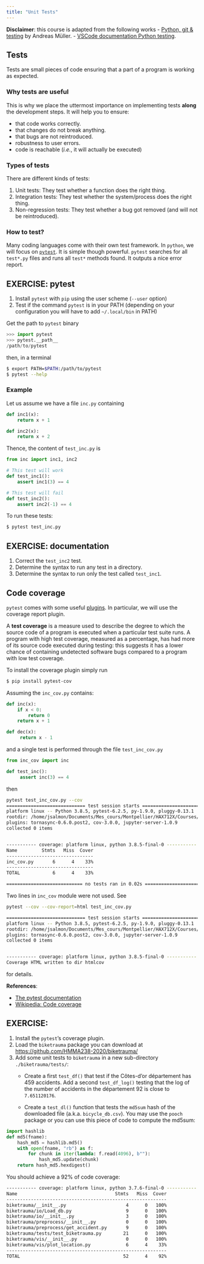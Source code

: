 ```yaml
---
title: "Unit Tests"
---
```


**Disclaimer**: this course is adapted from the following works
- [Python, git & testing](https://amueller.github.io/COMS4995-s19/slides/aml-02-python-git-testing/#45) by Andreas Müller.
- [VSCode documentation Python testing](https://code.visualstudio.com/docs/python/testing).

## Tests

Tests are small pieces of code ensuring that a part of a program is working as expected.

### Why tests are useful

This is why we place the uttermost importance on implementing tests **along** the development steps.
It will help you to ensure:

- that code works correctly.
- that changes do not break anything.
- that bugs are not reintroduced.
- robustness to user errors.
- code is reachable (*i.e.*, it will actually be executed)

### Types of tests

There are different kinds of tests:

1. Unit tests: They test whether a function does the right thing.
2. Integration tests: They test whether the system/process does the right thing.
3. Non-regression tests: They test whether a bug got removed (and will not be reintroduced).

### How to test?

Many coding languages come with their own test framework.
In `python`, we will focus on [`pytest`](http://doc.pytest.org).
It is simple though powerful.
`pytest` searches for all `test*.py` files and runs all `test*` methods found.
It outputs a nice error report.

::: {.callout-important appearance='default' icon="false"}
## EXERCISE: pytest

1. Install `pytest` with `pip` using the user scheme (`--user` option)
2. Test if the command `pytest` is in your PATH (depending on your configuration you will have to add `~/.local/bin` in PATH)

:::

Get the path to `pytest` binary
```python
>>> import pytest
>>> pytest.__path__
/path/to/pytest
```
then, in a terminal
```bash
$ export PATH=$PATH:/path/to/pytest
$ pytest --help
```

### Example

Let us assume we have a file `inc.py` containing

```python
def inc1(x):
    return x + 1

def inc2(x):
    return x + 2
```

Thence, the content of `test_inc.py` is

```python
from inc import inc1, inc2

# This test will work
def test_inc1():
    assert inc1(3) == 4

# This test will fail
def test_inc2():
    assert inc2(-1) == 4
```

To run these tests:

```bash
$ pytest test_inc.py
```

::: {.callout-important appearance='default' icon="false"}
## EXERCISE: documentation


1. Correct the `test_inc2` test.
2. Determine the syntax to run any test in a directory.
3. Determine the syntax to run only the test called `test_inc1`.
:::

## Code coverage

`pytest` comes with some useful [plugins](https://docs.pytest.org/en/latest/plugins.html). In particular, we will use the coverage report plugin.

A **test coverage** is a measure used to describe the degree to which the source code of a program is executed when a particular test suite runs.
A program with high test coverage, measured as a percentage, has had more of its source code executed during testing: this suggests it has a lower chance of containing undetected software bugs compared to a program with low test coverage.

To install the coverage plugin simply run

```bash
$ pip install pytest-cov
```

Assuming the `inc_cov.py` contains:

```python
def inc(x):
    if x < 0:
        return 0
    return x + 1

def dec(x):
     return x - 1
```

and a single test is performed through the file `test_inc_cov.py`

```python
from inc_cov import inc

def test_inc():
     assert inc(3) == 4
```

then

```bash
pytest test_inc_cov.py --cov
============================= test session starts ==============================
platform linux -- Python 3.8.5, pytest-6.2.5, py-1.9.0, pluggy-0.13.1
rootdir: /home/jsalmon/Documents/Mes_cours/Montpellier/HAX712X/Courses/Test
plugins: tornasync-0.6.0.post2, cov-3.0.0, jupyter-server-1.0.9
collected 0 items


----------- coverage: platform linux, python 3.8.5-final-0 -----------
Name         Stmts   Miss  Cover
--------------------------------
inc_cov.py       6      4    33%
--------------------------------
TOTAL            6      4    33%

============================ no tests ran in 0.02s =============================
```

Two lines in `inc_cov` module were not used. See

```bash
pytest --cov --cov-report=html test_inc_cov.py

============================= test session starts ==============================
platform linux -- Python 3.8.5, pytest-6.2.5, py-1.9.0, pluggy-0.13.1
rootdir: /home/jsalmon/Documents/Mes_cours/Montpellier/HAX712X/Courses/Test
plugins: tornasync-0.6.0.post2, cov-3.0.0, jupyter-server-1.0.9
collected 0 items


----------- coverage: platform linux, python 3.8.5-final-0 -----------
Coverage HTML written to dir htmlcov
```
for details.


**References**:

- [The pytest documentation](https://pytest-cov.readthedocs.io/en/latest/)
- [Wikipedia: Code coverage](https://en.wikipedia.org/wiki/Code_coverage)

::: {.callout-important appearance='default' icon="false"}
## EXERCISE:

1. Install the `pytest`'s coverage plugin.
2. Load the `biketrauma` package you can download at <https://github.com/HMMA238-2020/biketrauma/>
3. Add some unit tests to `biketrauma` in a new sub-directory `./biketrauma/tests/`:
    - Create a first `test_df()` that test if the Côtes-d'or département has 459 accidents. Add a second `test_df_log()` testing that the log of the number of accidents in the département 92 is close to `7.651120176`.

    - Create a `test_dl()` function that tests the `md5sum` hash of the downloaded file (a.k.a. `bicycle_db.csv`). You may use the `pooch` package or you can use this piece of code to compute the md5sum:
:::

```python
import hashlib
def md5(fname):
    hash_md5 = hashlib.md5()
    with open(fname, "rb") as f:
        for chunk in iter(lambda: f.read(4096), b""):
            hash_md5.update(chunk)
    return hash_md5.hexdigest()
```

You should achieve a 92% of code coverage:

```bash
----------- coverage: platform linux, python 3.7.6-final-0 -----------
Name                                    Stmts   Miss  Cover
-----------------------------------------------------------
biketrauma/__init__.py                      4      0   100%
biketrauma/io/Load_db.py                    9      0   100%
biketrauma/io/__init__.py                   3      0   100%
biketrauma/preprocess/__init__.py           0      0   100%
biketrauma/preprocess/get_accident.py       9      0   100%
biketrauma/tests/test_biketrauma.py        21      0   100%
biketrauma/vis/__init__.py                  0      0   100%
biketrauma/vis/plot_location.py             6      4    33%
-----------------------------------------------------------
TOTAL                                      52      4    92%
```

